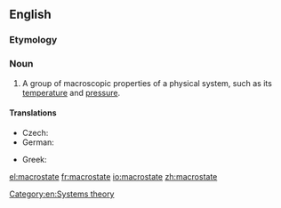 ==English==
{{wikipedia|Microstate (statistical mechanics)}}

===Etymology===
{{prefix|macro|state|lang=en}}

===Noun===
{{en-noun}}

# {{lb|en|physics}} A group of macroscopic properties of a physical system, such as its [[temperature]] and [[pressure]].

====Translations====
{{trans-top|group of properties}}
* Czech: {{t|cs|makrostav|m}}
* German: {{t|de|Makrozustand|m}}
{{trans-mid}}
* Greek: {{t+|el|μακροκατάσταση|f}}
{{trans-bottom}}

[[Category:en:Systems theory]]

[[el:macrostate]]
[[fr:macrostate]]
[[io:macrostate]]
[[zh:macrostate]]